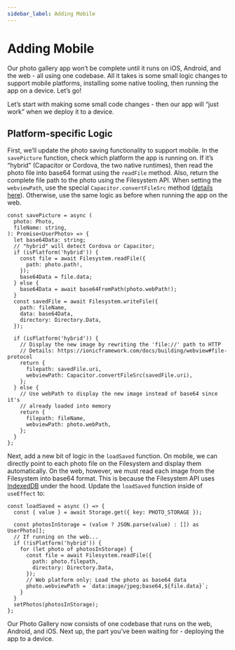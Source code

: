 ```yaml
---
sidebar_label: Adding Mobile
---
```


# Adding Mobile

Our photo gallery app won’t be complete until it runs on iOS, Android, and the web - all using one codebase. All it takes is some small logic changes to support mobile platforms, installing some native tooling, then running the app on a device. Let’s go!

Let’s start with making some small code changes - then our app will “just work” when we deploy it to a device.

## Platform-specific Logic

First, we’ll update the photo saving functionality to support mobile. In the `savePicture` function, check which platform the app is running on. If it’s “hybrid” (Capacitor or Cordova, the two native runtimes), then read the photo file into base64 format using the `readFile` method. Also, return the complete file path to the photo using the Filesystem API. When setting the `webviewPath`, use the special `Capacitor.convertFileSrc` method ([details here](https://ionicframework.com/docs/core-concepts/webview#file-protocol)). Otherwise, use the same logic as before when running the app on the web.

```tsx
const savePicture = async (
  photo: Photo,
  fileName: string,
): Promise<UserPhoto> => {
  let base64Data: string;
  // "hybrid" will detect Cordova or Capacitor;
  if (isPlatform('hybrid')) {
    const file = await Filesystem.readFile({
      path: photo.path!,
    });
    base64Data = file.data;
  } else {
    base64Data = await base64FromPath(photo.webPath!);
  }
  const savedFile = await Filesystem.writeFile({
    path: fileName,
    data: base64Data,
    directory: Directory.Data,
  });

  if (isPlatform('hybrid')) {
    // Display the new image by rewriting the 'file://' path to HTTP
    // Details: https://ionicframework.com/docs/building/webview#file-protocol
    return {
      filepath: savedFile.uri,
      webviewPath: Capacitor.convertFileSrc(savedFile.uri),
    };
  } else {
    // Use webPath to display the new image instead of base64 since it's
    // already loaded into memory
    return {
      filepath: fileName,
      webviewPath: photo.webPath,
    };
  }
};
```

Next, add a new bit of logic in the `loadSaved` function. On mobile, we can directly point to each photo file on the Filesystem and display them automatically. On the web, however, we must read each image from the Filesystem into base64 format. This is because the Filesystem API uses [IndexedDB](https://developer.mozilla.org/en-US/docs/Web/API/IndexedDB_API) under the hood. Update the `loadSaved` function inside of `useEffect` to:

```tsx
const loadSaved = async () => {
  const { value } = await Storage.get({ key: PHOTO_STORAGE });

  const photosInStorage = (value ? JSON.parse(value) : []) as UserPhoto[];
  // If running on the web...
  if (!isPlatform('hybrid')) {
    for (let photo of photosInStorage) {
      const file = await Filesystem.readFile({
        path: photo.filepath,
        directory: Directory.Data,
      });
      // Web platform only: Load the photo as base64 data
      photo.webviewPath = `data:image/jpeg;base64,${file.data}`;
    }
  }
  setPhotos(photosInStorage);
};
```

Our Photo Gallery now consists of one codebase that runs on the web, Android, and iOS. Next up, the part you’ve been waiting for - deploying the app to a device.

